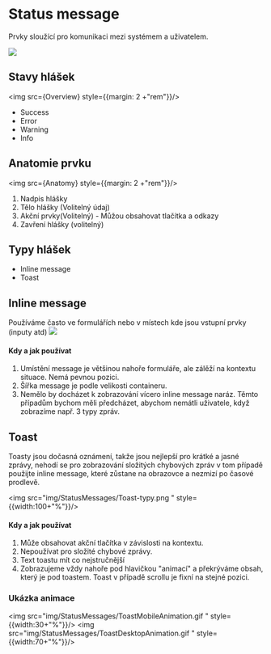 





<Meta title="2. Guideline/Status message (dodělávky + vývoj)" /> 

<div style={{backgroundColor:"#F5F5F5", padding:3+"rem", marginBottom: 3+"rem"}}>

# Status message
Prvky sloužící pro komunikaci mezi systémem a uživatelem. 

</div>
<img src={ImagePokus} style={{margin: 2 +"rem"}}/>   




## Stavy hlášek
<img src={Overview} style={{margin: 2 +"rem"}}/>   


-   Success    
-   Error
-   Warning
-   Info
    


## Anatomie prvku
<img src={Anatomy} style={{margin: 2 +"rem"}}/>   

1. Nadpis hlášky
2. Tělo hlášky (Volitelný údaj)
3. Akční prvky(Volitelný) - Můžou obsahovat tlačítka a odkazy
4. Zavření hlášky (volitelný)

## Typy hlášek

-   Inline message
-   Toast

## Inline message
Používáme často ve formulářích nebo v místech kde jsou vstupní prvky (inputy atd)
<img src="img/StatusMessages/InlineMessage.png "/> 

#### Kdy a jak používat

1. Umístění message je většinou nahoře formuláře, ale zálěží na kontextu situace. Nemá pevnou pozici. 
2. Šířka message je podle velikosti containeru. 
3. Nemělo by docházet k zobrazování vícero inline message naráz. Těmto případům bychom měli předcházet, abychom nemátli uživatele, když zobrazíme např. 3 typy zpráv. 



## Toast
Toasty jsou dočasná oznámení, takže jsou nejlepší pro krátké a jasné zprávy, nehodí se pro zobrazování složitých chybových zpráv v tom případě použijte inline message, které zůstane na obrazovce a nezmizí po časové prodlevě.    

<img src="img/StatusMessages/Toast-typy.png " style={{width:100+"%"}}/>

#### Kdy a jak používat

1. Může obsahovat akční tlačítka v závislosti na kontextu.
2. Nepoužívat pro složité chybové zprávy.
3. Text toastu mít co nejstručnější
4. Zobrazujeme vždy nahoře pod hlavičkou "animací" a překrýváme obsah, který je pod toastem. Toast v případě scrollu je fixní na stejné     pozici. 

### Ukázka animace
<img src="img/StatusMessages/ToastMobileAnimation.gif " style={{width:30+"%"}}/>
<img src="img/StatusMessages/ToastDesktopAnimation.gif " style={{width:70+"%"}}/>
